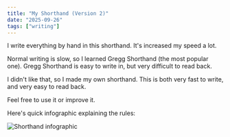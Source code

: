 ```yaml
---
title: "My Shorthand (Version 2)"
date: "2025-09-26"
tags: ["writing"]
---
```


I write everything by hand in this shorthand. It's increased my speed a lot.

Normal writing is slow, so I learned Gregg Shorthand (the most popular one). Gregg Shorthand is easy to write in, but very difficult to read back.

I didn't like that, so I made my own shorthand. This is both very fast to write, and very easy to read back.

Feel free to use it or improve it.

Here's quick infographic explaining the rules:

![Shorthand infographic](/blog/hanlen-shorthand.jpg)
